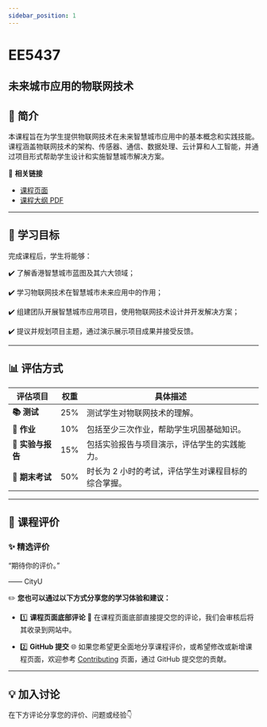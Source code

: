 ```yaml
---
sidebar_position: 1
---
```


# EE5437
## 未来城市应用的物联网技术

## **📘 简介**
本课程旨在为学生提供物联网技术在未来智慧城市应用中的基本概念和实践技能。课程涵盖物联网技术的架构、传感器、通信、数据处理、云计算和人工智能，并通过项目形式帮助学生设计和实施智慧城市解决方案。

🔗 **相关链接**
- [课程页面](https://www.cityu.edu.hk/catalogue/pg/202526/course/EE5437.htm)
- [课程大纲 PDF](https://www.cityu.edu.hk/catalogue/pg/202526/course/EE5437.pdf)

---

## **🎯 学习目标**

完成课程后，学生将能够：

✔️ 了解香港智慧城市蓝图及其六大领域；

✔️ 学习物联网技术在智慧城市未来应用中的作用；

✔️ 组建团队开展智慧城市应用项目，使用物联网技术设计并开发解决方案；

✔️ 提议并规划项目主题，通过演示展示项目成果并接受反馈。

---

## **📊 评估方式**

| **评估项目**          | **权重** | **具体描述**                                                                                       |
|----------------------|---------|---------------------------------------------------------------------------------------------------|
| **📚 测试**            | 25%     | 测试学生对物联网技术的理解。                                                                      |
| **📝 作业**           | 10%     | 包括至少三次作业，帮助学生巩固基础知识。                                                          |
| **📝 实验与报告**      | 15%     | 包括实验报告与项目演示，评估学生的实践能力。                                                       |
| **📖 期末考试**       | 50%     | 时长为 2 小时的考试，评估学生对课程目标的综合掌握。                                                |

---

## **💬 课程评价**

### ✨ **精选评价**
<div className={commentStyles.commentBox}>
    <p className={commentStyles.commentText}>
        “期待你的评价。”
    </p>
    <p className={commentStyles.commentAuthor}>—— CityU</p>
</div>

✏️ **您也可以通过以下方式分享您的学习体验和建议：**

- 1️⃣ **课程页面底部评论**
💬 在课程页面底部直接提交您的评论，我们会审核后将其收录到网站中。

- 2️⃣ **GitHub 提交**
🌐 如果您希望更全面地分享课程评价，或希望修改或新增课程页面，欢迎参考 [Contributing](/contributing) 页面，通过 GitHub 提交您的贡献。

---

## **💡 加入讨论**

在下方评论分享您的评价、问题或经验👇
<Utterances />
